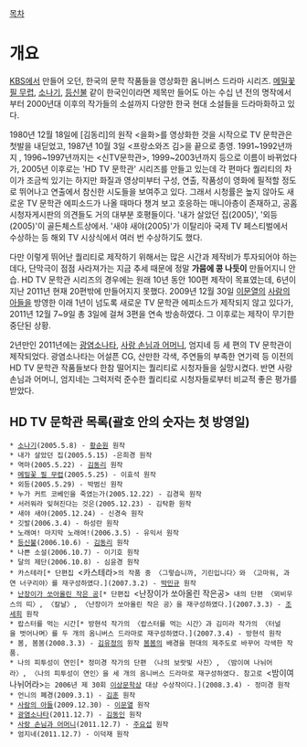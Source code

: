 [[목차]]

= 개요 =
[[KBS]]에서 만들어 오던, 한국의 문학 작품들을 영상화한 옴니버스 드라마 시리즈. [[메밀꽃 필 무렵]], [[소나기]], [[등신불]] 같이 한국인이라면 제목만 들어도 아는 수십 년 전의 명작에서부터 2000년대 이후의 작가들의 소설까지 다양한 한국 현대 소설들을 드라마화하고 있다. 

1980년 12월 18일에 [김동리]의 원작 <을화>를 영상화한 것을 시작으로 TV 문학관은 첫발을 내딛었고, 1987년 10월 3일 <프랑소와즈 김>을 끝으로 종영. 1991~1992년까지 <TV 문예극장>, 1996~1997년까지는 <신TV문학관>, 1999~2003년까지 <TV문학관> 등으로 이름이 바뀌었다가, 2005년 이후로는 'HD TV 문학관' 시리즈를 만들고 있는데 각 편마다 퀄리티의 차이가 조금씩 있기는 하지만 화질과 영상미부터 구성, 연출, 작품성이 영화에 필적할 정도로 뛰어나고 연출에서 참신한 시도들을 보여주고 있다. 그래서 시청률은 높지 않아도 새로운 TV 문학관 에피소드가 나올 때마다 챙겨 보고 호응하는 매니아층이 존재하고, 공홈 시청자게시판의 의견들도 거의 대부분 호평들이다. '내가 살았던 집(2005)', '외등(2005)'이 골든체스트상에서. '새야 새야(2005)'가 이탈리아 국제 TV 페스티벌에서 수상하는 등 해외 TV 시상식에서 여러 번 수상하기도 했다.

다만 이렇게 뛰어난 퀄리티로 제작하기 위해서는 많은 시간과 제작비가 투자되어야 하는데다, 단막극이 점점 사라져가는 지금 추세 때문에 정말 '''가뭄에 콩 나듯이''' 만들어지니 안습. HD TV 문학관 시리즈의 경우에는 원래 10년 동안 100편 제작이 목표였는데, 6년이 지난 2011년 현재 20편밖에 만들어지지 못했다. 2009년 12월 30일 [[이문열]]의 [[사람의 아들]]을 방영한 이래 1년이 넘도록 새로운 TV 문학관 에피소드가 제작되지 않고 있다가, 2011년 12월 7~9일 총 3일에 걸쳐 3편을 연속 방송하였다. 그 이후로는 제작이 무기한 중단된 상황.

2년만인 2011년에는 [[광염소나타]], [[사랑 손님과 어머니]], 엄지네 등 세 편의 TV 문학관이 제작되었다. 광염소나타는 어설픈 CG, 산만한 각색, 주연들의 부족한 연기력 등 이전의 HD TV 문학관 작품들보다 한참 떨어지는 퀄리티로 시청자들을 실망시켰다. 반면 사랑 손님과 어머니, 엄지네는 그럭저럭 준수한 퀄리티로 시청자들로부터 비교적 좋은 평가를 받았다.

== HD TV 문학관 목록(괄호 안의 숫자는 첫 방영일) ==
 * [[소나기]](2005.5.8) - [[황순원]] 원작
 * 내가 살았던 집(2005.5.15) -은희경 원작
 * 역마(2005.5.22) - [[김동리]] 원작
 * [[메밀꽃 필 무렵]](2005.5.25) - 이효석 원작
 * 외등(2005.5.29) - 박범신 원작
 * 누가 커트 코베인을 죽였는가(2005.12.22) - 김경욱 원작
 * 서러워라 잊혀진다는 것은(2005.12.23) - 김탁환 원작
 * 새야 새야(2005.12.24) - 신경숙 원작
 * 깃발(2006.3.4) - 하성란 원작
 * 노래여! 마지막 노래여!(2006.3.5) - 유익서 원작
 * [[등신불]](2006.10.6) - [[김동리]] 원작
 * 나쁜 소설(2006.10.7) - 이기호 원작
 * 달의 제단(2006.10.8) - 심윤경 원작
 * 카스테라[* 단편집 <카스테라>의 작품 중 〈그렇습니까, 기린입니다〉와 〈고마워, 과연 너구리야〉를 재구성하였다.](2007.3.2) - [[박민규]] 원작
 * [[난장이가 쏘아올린 작은 공]][* 단편집 <난장이가 쏘아올린 작은공> 내의 단편 〈뫼비우스의 띠〉, 〈칼날〉, 〈난장이가 쏘아올린 작은 공〉을 재구성하였다.](2007.3.3) - [[조세희]] 원작
 * 랍스터를 먹는 시간[* 방현석 작가의 〈랍스터를 먹는 시간〉과 김미라 작가의 〈터널을 벗어나며〉를 두 개의 옴니버스 드라마로 재구성하였다.](2007.3.4) - 방현석 원작
 * 봄, 봄봄(2008.3.3) - [[김유정]]의 원작 [[봄봄]]의 배경을 현대의 제주도로 바꾸어 각색한 작품.
 * 나의 피투성이 연인[* 정미경 작가의 단편 〈나의 보랏빛 사진〉, 〈밤이여 나뉘어라〉, 〈나의 피투성이 연인〉을 세 개의 옴니버스 드라마로 재구성하였다. 참고로 <밤이여 나뉘어라>는 2006년 제 30회 [[이상문학상]] 대상 수상작이다.](2008.3.4) - 정미경 원작
 * 언니의 폐경(2009.3.1) - [[김훈]] 원작
 * [[사람의 아들]](2009.12.30) - [[이문열]] 원작
 * [[광염소나타]](2011.12.7) - [[김동인]] 원작
 * [[사랑 손님과 어머니]](2011.12.7) - [[주요섭]] 원작
 * 엄지네(2011.12.7) - 이덕재 원작

